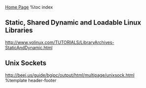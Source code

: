 [[index|Home Page]]
%toc index

== Static, Shared Dynamic and Loadable Linux Libraries ==
http://www.yolinux.com/TUTORIALS/LibraryArchives-StaticAndDynamic.html <br>

== Unix Sockets ==
http://beej.us/guide/bgipc/output/html/multipage/unixsock.html <br>

%template header-footer
